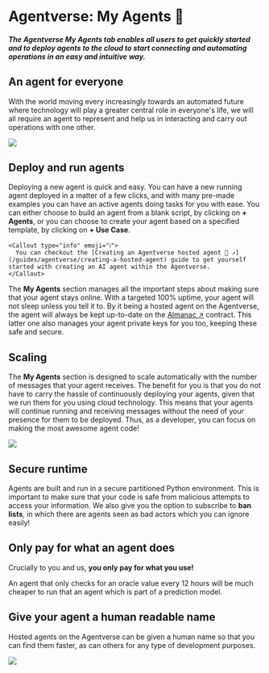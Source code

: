 
# Agentverse: My Agents 🚢

#### _The Agentverse My Agents tab enables all users to get quickly started and to deploy agents to the cloud to start connecting and automating operations in an easy and intuitive way._

## An agent for everyone

With the world moving every increasingly towards an automated future where technology will play a greater central role in everyone's life, we will all require an agent to represent and help us in interacting and carry out operations with one other.

![](../../../src/images/an-agent-for-everyone.png)

## Deploy and run agents

Deploying a new agent is quick and easy. You can have a new running agent deployed in a matter of a few clicks, and with many pre-made examples you can have an active agents doing tasks for you with ease. You can either choose to build an agent from a blank script, by clicking on **+ Agents**, or you can choose to create your agent based on a specified template, by clicking on **+ Use Case**.

    <Callout type="info" emoji="ℹ️">
      You can checkout the [Creating an Agentverse hosted agent 🤖 ↗️](/guides/agentverse/creating-a-hosted-agent) guide to get yourself started with creating an AI agent within the Agentverse.
    </Callout>

The **My Agents** section manages all the important steps about making sure that your agent stays online. With a targeted 100% uptime, your agent will not sleep unless you tell it to. By it being a hosted agent on the Agentverse, the agent will always be kept up-to-date on the [Almanac ↗️](/references/contracts/uagents-almanac/almanac-overview) contract. This latter one also manages your agent private keys for you too, keeping these safe and secure.

## Scaling

The **My Agents** section is designed to scale automatically with the number of messages that your agent receives. The benefit for you is that you do not have to carry the hassle of continuously deploying your agents, given that we run them for you using cloud technology. This means that your agents will continue running and receiving messages without the need of your presence for them to be deployed. Thus, as a developer, you can focus on making the most awesome agent code!

![](../../../src/images/scaling-hosting.png)

## Secure runtime

Agents are built and run in a secure partitioned Python environment. This is important to make sure that your code is safe from malicious attempts to access your information. We also give you the option to subscribe to **ban lists**, in which there are agents seen as bad actors which you can ignore easily!

## Only pay for what an agent does

Crucially to you and us, **you only pay for what you use!**

An agent that only checks for an oracle value every 12 hours will be much cheaper to run that an agent which is part of a prediction model.

## Give your agent a human readable name

Hosted agents on the Agentverse can be given a human name so that you can find them faster, as can others for any type of development purposes.

![](../../../src/images/hosting-name-service_1.png)

